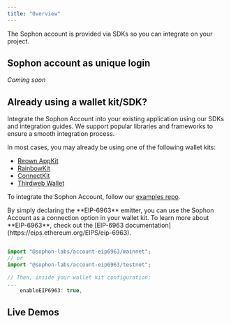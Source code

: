 ```yaml
---
title: "Overview"
---
```


The Sophon account is provided via SDKs so you can integrate on your project.

## Sophon account as unique login

_Coming soon_

## Already using a wallet kit/SDK?

Integrate the Sophon Account into your existing application using our SDKs and integration guides. We support popular libraries and frameworks to ensure a smooth integration process.

In most cases, you may already be using one of the following wallet kits:

- [Reown AppKit](https://docs.reown.com/appkit/overview)
- [RainbowKit](https://rainbow.me/)
- [ConnectKit](https://docs.family.co/connectkit)
- [Thirdweb Wallet](https://portal.thirdweb.com/)

To integrate the Sophon Account, follow our [examples repo](https://github.com/sophon-org/sophon-account/tree/main/examples).

<Note>
  By simply declaring the **EIP-6963** emitter, you can use the Sophon Account
  as a connection option in your wallet kit. To learn more about **EIP-6963**,
  check out the [EIP-6963
  documentation](https://eips.ethereum.org/EIPS/eip-6963).
</Note>

```typescript

import "@sophon-labs/account-eip6963/mainnet";
// or
import "@sophon-labs/account-eip6963/testnet";

// Then, inside your wallet kit configuration:
...
    enableEIP6963: true,
```

## Live Demos

<CardGroup cols={1}>

<Card
  title="EIP-6963"
  icon="code"
  href="/sophon-account/examples/web/eip6963"
/>

</CardGroup>
